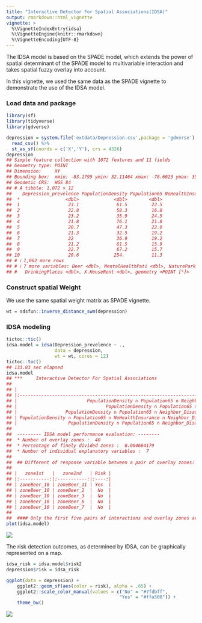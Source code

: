 ```yaml
---
title: "Interactive Detector For Spatial Associations(IDSA)"
output: rmarkdown::html_vignette
vignette: >
  %\VignetteIndexEntry{idsa}
  %\VignetteEngine{knitr::rmarkdown}
  %\VignetteEncoding{UTF-8}
---
```




The IDSA model is based on the SPADE model, which extends the power of spatial determinant of the SPADE model to multivariable interaction and takes spatial fuzzy overlay into account.

In this vignette, we used the same data as the SPADE vignette to demonstrate the use of the IDSA model.

### Load data and package


``` r
library(sf)
library(tidyverse)
library(gdverse)

depression = system.file('extdata/Depression.csv',package = 'gdverse') %>%
  read_csv() %>%
  st_as_sf(coords = c('X','Y'), crs = 4326)
depression
## Simple feature collection with 1072 features and 11 fields
## Geometry type: POINT
## Dimension:     XY
## Bounding box:  xmin: -83.1795 ymin: 32.11464 xmax: -78.6023 ymax: 35.17354
## Geodetic CRS:  WGS 84
## # A tibble: 1,072 × 12
##    Depression_prevelence PopulationDensity Population65 NoHealthInsurance Neighbor_Disadvantage
##  *                 <dbl>             <dbl>        <dbl>             <dbl>                 <dbl>
##  1                  23.1              61.5         22.5              7.98               -0.0525
##  2                  22.8              58.3         16.8             11.0                -0.254 
##  3                  23.2              35.9         24.5              9.31               -0.0540
##  4                  21.8              76.1         21.8             13.2                 0.0731
##  5                  20.7              47.3         22.0             11                   0.763 
##  6                  21.3              32.5         19.2             13.0                 0.422 
##  7                  22                36.9         19.2             10.8                 0.113 
##  8                  21.2              61.5         15.9              8.57               -0.154 
##  9                  22.7              67.2         15.7             17.8                -0.320 
## 10                  20.6             254.          11.3             12.7                 0.457 
## # ℹ 1,062 more rows
## # ℹ 7 more variables: Beer <dbl>, MentalHealthPati <dbl>, NatureParks <dbl>, Casinos <dbl>,
## #   DrinkingPlaces <dbl>, X.HouseRent <dbl>, geometry <POINT [°]>
```

### Construct spatial Weight

We use the same spatial weight matrix as SPADE vignette.


``` r
wt = sdsfun::inverse_distance_swm(depression)
```

### IDSA modeling


``` r
tictoc::tic()
idsa.model = idsa(Depression_prevelence ~ .,
                  data = depression,
                  wt = wt, cores = 12)
tictoc::toc()
## 133.83 sec elapsed
idsa.model
## ***     Interactive Detector For Spatial Associations 
## 
## |                                                                           variable                                                                            |    PID    |
## |:-------------------------------------------------------------------------------------------------------------------------------------------------------------:|:---------:|
## |                          PopulationDensity ∩ Population65 ∩ Neighbor_Disadvantage ∩ Beer ∩ MentalHealthPati ∩ Casinos ∩ X.HouseRent                           | 0.8171008 |
## |                                 PopulationDensity ∩ Population65 ∩ Neighbor_Disadvantage ∩ Beer ∩ MentalHealthPati ∩ Casinos                                  | 0.7607872 |
## |                  PopulationDensity ∩ Population65 ∩ Neighbor_Disadvantage ∩ Beer ∩ MentalHealthPati ∩ Casinos ∩ DrinkingPlaces ∩ X.HouseRent                  | 0.7431438 |
## | PopulationDensity ∩ Population65 ∩ NoHealthInsurance ∩ Neighbor_Disadvantage ∩ Beer ∩ MentalHealthPati ∩ NatureParks ∩ Casinos ∩ DrinkingPlaces ∩ X.HouseRent | 0.7380790 |
## |                   PopulationDensity ∩ Population65 ∩ Neighbor_Disadvantage ∩ Beer ∩ MentalHealthPati ∩ NatureParks ∩ Casinos ∩ X.HouseRent                    | 0.7344367 |
## 
##  --------- IDSA model performance evaluation: --------
##  * Number of overlay zones :  40 
##  * Percentage of finely divided zones :  0.004664179 
##  * Number of individual explanatory variables :  7 
##  
##  ## Different of response variable between a pair of overlay zones:
## 
## |   zone1st   |   zone2nd   | Risk |
## |:-----------:|:-----------:|:----:|
## | zoneBeer_10 | zoneBeer_11 | Yes  |
## | zoneBeer_10 | zoneBeer_2  |  No  |
## | zoneBeer_10 | zoneBeer_3  |  No  |
## | zoneBeer_10 | zoneBeer_6  |  No  |
## | zoneBeer_10 | zoneBeer_7  |  No  |
## 
##  #### Only the first five pairs of interactions and overlay zones are displayed! ####
plot(idsa.model)
```

![](../man/figures/idsa/idsa_modeling-1.png)

The risk detection outcomes, as determined by IDSA, can be graphically represented on a map.


``` r
idsa_risk = idsa.model$risk2
depression$risk = idsa_risk

ggplot(data = depression) +
    ggplot2::geom_sf(aes(color = risk), alpha = .65) +
    ggplot2::scale_color_manual(values = c("No" = "#7fdbff",
                                          "Yes" = "#ffa500")) +
    theme_bw()
```

![](../man/figures/idsa/idsa_map-1.png)
